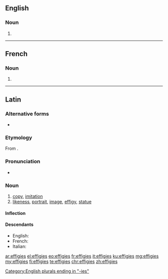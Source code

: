 ==English==

===Noun===
{{head|en|plural}}

# {{plural of|effigy|lang=en|nocat=1}}

[[Category:English plurals ending in "-ies"]]

----

==French==

===Noun===
{{head|fr|plural}}

# {{plural of|effigie|lang=fr|nocat=1}}

----

==Latin==

===Alternative forms===
* {{l|la|effigia}}

===Etymology===
From {{term|effingō||represent, portray|lang=la}}.

===Pronunciation===
* {{a|Classical}} {{IPA|/efˈfi.ɡi.eːs/|lang=la}}

===Noun===
{{la-noun|effigiēs|effigiei|effigiēī|f|fifth}}

# [[copy]], [[imitation]]
# [[likeness]], [[portrait]], [[image]], [[effigy]], [[statue]]

====Inflection====
{{la-decl-5th-VOW|effigi}}

====Descendants====
* English: {{l|en|effigy}}
* French: {{l|fr|effigie}}
* Italian: {{l|it|effigie}}

[[ar:effigies]]
[[el:effigies]]
[[eo:effigies]]
[[fr:effigies]]
[[it:effigies]]
[[ku:effigies]]
[[mg:effigies]]
[[my:effigies]]
[[fi:effigies]]
[[te:effigies]]
[[chr:effigies]]
[[zh:effigies]]